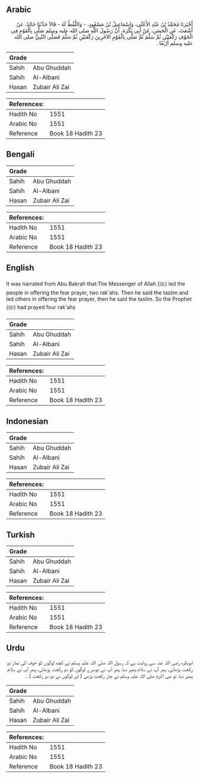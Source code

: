## Arabic


<div dir="rtl" lang="ar" style={{fontSize:'larger',backgroundColor:'#f8f9fa',padding:20}}>
أَخْبَرَنَا مُحَمَّدُ بْنُ عَبْدِ الأَعْلَى، وَإِسْمَاعِيلُ بْنُ مَسْعُودٍ، - وَاللَّفْظُ لَهُ - قَالاَ حَدَّثَنَا خَالِدٌ، عَنْ أَشْعَثَ، عَنِ الْحَسَنِ، عَنْ أَبِي بَكْرَةَ، أَنَّ رَسُولَ اللَّهِ صلى الله عليه وسلم صَلَّى بِالْقَوْمِ فِي الْخَوْفِ رَكْعَتَيْنِ ثُمَّ سَلَّمَ ثُمَّ صَلَّى بِالْقَوْمِ الآخَرِينَ رَكْعَتَيْنِ ثُمَّ سَلَّمَ فَصَلَّى النَّبِيُّ صلى الله عليه وسلم أَرْبَعًا ‏.‏
</div>
<div style={{backgroundColor:'#f8f9fa',padding:20, marginBottom: 10}}><table> <thead> <tr> <th>Grade</th> <th></th> </tr> </thead> <tbody> <tr><td>Sahih</td><td>Abu Ghuddah</td></tr><tr><td>Sahih</td><td>Al-Albani</td></tr><tr><td>Hasan</td><td>Zubair Ali Zai</td></tr></tbody></table><table> <thead> <tr> <th>References:</th> <th></th> </tr> </thead> <tbody><tr><td>Hadith No</td><td>1551</td></tr><tr><td>Arabic No</td><td>1551</td></tr><tr><td>Reference</td><td>Book 18 Hadith 23</td></tr></tbody></table></div>

## Bengali


<div dir="ltr" lang="bn" style={{fontSize:'larger',backgroundColor:'#f8f9fa',padding:20}}>

</div>
<div style={{backgroundColor:'#f8f9fa',padding:20, marginBottom: 10}}><table> <thead> <tr> <th>Grade</th> <th></th> </tr> </thead> <tbody> <tr><td>Sahih</td><td>Abu Ghuddah</td></tr><tr><td>Sahih</td><td>Al-Albani</td></tr><tr><td>Hasan</td><td>Zubair Ali Zai</td></tr></tbody></table><table> <thead> <tr> <th>References:</th> <th></th> </tr> </thead> <tbody><tr><td>Hadith No</td><td>1551</td></tr><tr><td>Arabic No</td><td>1551</td></tr><tr><td>Reference</td><td>Book 18 Hadith 23</td></tr></tbody></table></div>

## English


<div dir="ltr" lang="en" style={{fontSize:'larger',backgroundColor:'#f8f9fa',padding:20}}>
It was narrated from Abu Bakrah that:The Messenger of Allah (ﷺ) led the people in offering the fear prayer, two rak'ahs. Then he said the taslim and led others in offering the fear prayer, then he said the taslim. So the Prophet (ﷺ) had prayed four rak'ahs
</div>
<div style={{backgroundColor:'#f8f9fa',padding:20, marginBottom: 10}}><table> <thead> <tr> <th>Grade</th> <th></th> </tr> </thead> <tbody> <tr><td>Sahih</td><td>Abu Ghuddah</td></tr><tr><td>Sahih</td><td>Al-Albani</td></tr><tr><td>Hasan</td><td>Zubair Ali Zai</td></tr></tbody></table><table> <thead> <tr> <th>References:</th> <th></th> </tr> </thead> <tbody><tr><td>Hadith No</td><td>1551</td></tr><tr><td>Arabic No</td><td>1551</td></tr><tr><td>Reference</td><td>Book 18 Hadith 23</td></tr></tbody></table></div>

## Indonesian


<div dir="ltr" lang="id" style={{fontSize:'larger',backgroundColor:'#f8f9fa',padding:20}}>

</div>
<div style={{backgroundColor:'#f8f9fa',padding:20, marginBottom: 10}}><table> <thead> <tr> <th>Grade</th> <th></th> </tr> </thead> <tbody> <tr><td>Sahih</td><td>Abu Ghuddah</td></tr><tr><td>Sahih</td><td>Al-Albani</td></tr><tr><td>Hasan</td><td>Zubair Ali Zai</td></tr></tbody></table><table> <thead> <tr> <th>References:</th> <th></th> </tr> </thead> <tbody><tr><td>Hadith No</td><td>1551</td></tr><tr><td>Arabic No</td><td>1551</td></tr><tr><td>Reference</td><td>Book 18 Hadith 23</td></tr></tbody></table></div>

## Turkish


<div dir="ltr" lang="tr" style={{fontSize:'larger',backgroundColor:'#f8f9fa',padding:20}}>

</div>
<div style={{backgroundColor:'#f8f9fa',padding:20, marginBottom: 10}}><table> <thead> <tr> <th>Grade</th> <th></th> </tr> </thead> <tbody> <tr><td>Sahih</td><td>Abu Ghuddah</td></tr><tr><td>Sahih</td><td>Al-Albani</td></tr><tr><td>Hasan</td><td>Zubair Ali Zai</td></tr></tbody></table><table> <thead> <tr> <th>References:</th> <th></th> </tr> </thead> <tbody><tr><td>Hadith No</td><td>1551</td></tr><tr><td>Arabic No</td><td>1551</td></tr><tr><td>Reference</td><td>Book 18 Hadith 23</td></tr></tbody></table></div>

## Urdu


<div dir="rtl" lang="ur" style={{fontSize:'larger',backgroundColor:'#f8f9fa',padding:20}}>
ابوبکرہ رضی اللہ عنہ سے روایت ہے کہ رسول اللہ صلی اللہ علیہ وسلم نے کچھ لوگوں کو خوف کی نماز دو رکعت پڑھائی، پھر آپ نے سلام پھیر دیا، پھر آپ نے دوسرے لوگوں کو دو رکعت پڑھائی، پھر آپ نے سلام پھیر دیا، تو نبی اکرم صلی اللہ علیہ وسلم نے چار رکعت پڑھی ( اور لوگوں نے دو دو رکعت ) ۔
</div>
<div style={{backgroundColor:'#f8f9fa',padding:20, marginBottom: 10}}><table> <thead> <tr> <th>Grade</th> <th></th> </tr> </thead> <tbody> <tr><td>Sahih</td><td>Abu Ghuddah</td></tr><tr><td>Sahih</td><td>Al-Albani</td></tr><tr><td>Hasan</td><td>Zubair Ali Zai</td></tr></tbody></table><table> <thead> <tr> <th>References:</th> <th></th> </tr> </thead> <tbody><tr><td>Hadith No</td><td>1551</td></tr><tr><td>Arabic No</td><td>1551</td></tr><tr><td>Reference</td><td>Book 18 Hadith 23</td></tr></tbody></table></div>